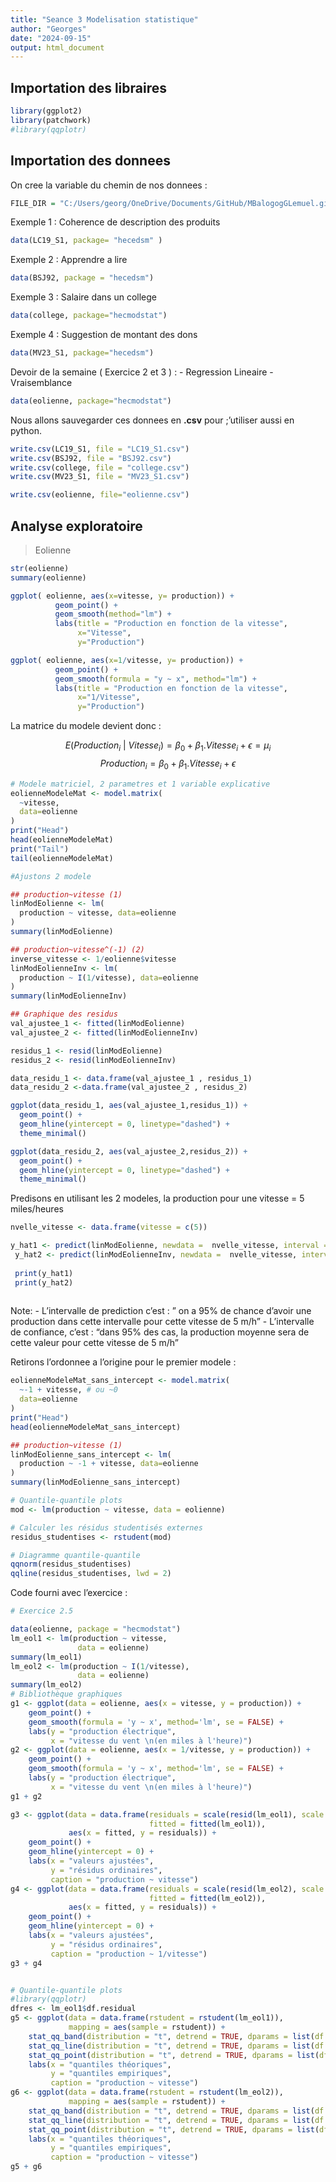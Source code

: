 ```yaml
---
title: "Seance 3 Modelisation statistique"
author: "Georges"
date: "2024-09-15"
output: html_document
---
```


## Importation des libraires

```r
library(ggplot2)
library(patchwork)
#library(qqplotr)
```
## Importation des donnees

On cree la variable du chemin de nos donnees :

```r
FILE_DIR = "C:/Users/georg/OneDrive/Documents/GitHub/MBalogogGLemuel.github.io/Datasets"
```

Exemple 1 : Coherence de description des produits

```r
data(LC19_S1, package= "hecedsm" )
```

Exemple 2 : Apprendre a lire

```r
data(BSJ92, package = "hecedsm")
```

Exemple 3 : Salaire dans un college

```r
data(college, package="hecmodstat")
```

Exemple 4 : Suggestion de montant des dons

```r
data(MV23_S1, package="hecedsm")
```

Devoir de la semaine ( Exercice 2 et 3 ) : - Regression Lineaire - Vraisemblance

```r
data(eolienne, package="hecmodstat")
```

Nous allons sauvegarder ces donnees en **.csv** pour ;'utiliser aussi en python.

```r
write.csv(LC19_S1, file = "LC19_S1.csv")
write.csv(BSJ92, file = "BSJ92.csv")
write.csv(college, file = "college.csv")
write.csv(MV23_S1, file = "MV23_S1.csv")

write.csv(eolienne, file="eolienne.csv")
```

## Analyse exploratoire

> Eolienne

```r
str(eolienne)
summary(eolienne)

ggplot( eolienne, aes(x=vitesse, y= production)) +
          geom_point() + 
          geom_smooth(method="lm") +
          labs(title = "Production en fonction de la vitesse",
               x="Vitesse",
               y="Production")

ggplot( eolienne, aes(x=1/vitesse, y= production)) +
          geom_point() + 
          geom_smooth(formula = "y ~ x", method="lm") +
          labs(title = "Production en fonction de la vitesse",
               x="1/Vitesse",
               y="Production")


```
La matrice du modele devient donc :

$$E(Production_i\ | \ Vitesse_i ) = \beta_0 + \beta_1.Vitesse_i + \epsilon = \mu_i$$
$$Production_i = \beta_0 + \beta_1.Vitesse_i + \epsilon$$

```r
# Modele matriciel, 2 parametres et 1 variable explicative
eolienneModeleMat <- model.matrix(
  ~vitesse,
  data=eolienne
)
print("Head")
head(eolienneModeleMat)
print("Tail")
tail(eolienneModeleMat)

#Ajustons 2 modele 

## production~vitesse (1)
linModEolienne <- lm(
  production ~ vitesse, data=eolienne
)
summary(linModEolienne)

## production~vitesse^(-1) (2)
inverse_vitesse <- 1/eolienne$vitesse
linModEolienneInv <- lm(
  production ~ I(1/vitesse), data=eolienne
)
summary(linModEolienneInv)

## Graphique des residus
val_ajustee_1 <- fitted(linModEolienne)
val_ajustee_2 <- fitted(linModEolienneInv)

residus_1 <- resid(linModEolienne)
residus_2 <- resid(linModEolienneInv)

data_residu_1 <- data.frame(val_ajustee_1 , residus_1) 
data_residu_2 <-data.frame(val_ajustee_2 , residus_2)

ggplot(data_residu_1, aes(val_ajustee_1,residus_1)) + 
  geom_point() +
  geom_hline(yintercept = 0, linetype="dashed") +
  theme_minimal()

ggplot(data_residu_2, aes(val_ajustee_2,residus_2)) + 
  geom_point() +
  geom_hline(yintercept = 0, linetype="dashed") +
  theme_minimal()
```
Predisons en utilisant les 2 modeles, la production pour une vitesse = 5 miles/heures
```r
nvelle_vitesse <- data.frame(vitesse = c(5))

y_hat1 <- predict(linModEolienne, newdata =  nvelle_vitesse, interval = "prediction")
 y_hat2 <- predict(linModEolienneInv, newdata =  nvelle_vitesse, interval = "prediction")
 
 print(y_hat1)
 print(y_hat2)
 
```
Note: 
- L'intervalle de prediction c'est : " on a 95% de chance d'avoir une production dans cette intervalle pour cette vitesse de 5 m/h"
- L'intervalle de confiance, c'est : "dans 95% des cas, la production moyenne sera de cette valeur pour cette vitesse de 5 m/h"

Retirons l'ordonnee a l'origine pour le premier modele :

```r
eolienneModeleMat_sans_intercept <- model.matrix(
  ~-1 + vitesse, # ou ~0
  data=eolienne
)
print("Head")
head(eolienneModeleMat_sans_intercept)

## production~vitesse (1)
linModEolienne_sans_intercept <- lm(
  production ~ -1 + vitesse, data=eolienne
)
summary(linModEolienne_sans_intercept)

```

```r
# Quantile-quantile plots
mod <- lm(production ~ vitesse, data = eolienne)

# Calculer les résidus studentisés externes
residus_studentises <- rstudent(mod)

# Diagramme quantile-quantile
qqnorm(residus_studentises)
qqline(residus_studentises, lwd = 2)
```
Code fourni avec l'exercice :

```r
# Exercice 2.5

data(eolienne, package = "hecmodstat")
lm_eol1 <- lm(production ~ vitesse,
               data = eolienne)
summary(lm_eol1)
lm_eol2 <- lm(production ~ I(1/vitesse),
               data = eolienne)
summary(lm_eol2)
# Bibliothèque graphiques
g1 <- ggplot(data = eolienne, aes(x = vitesse, y = production)) +
    geom_point() +
    geom_smooth(formula = 'y ~ x', method='lm', se = FALSE) +
    labs(y = "production électrique",
         x = "vitesse du vent \n(en miles à l'heure)")
g2 <- ggplot(data = eolienne, aes(x = 1/vitesse, y = production)) +
    geom_point() +
    geom_smooth(formula = 'y ~ x', method='lm', se = FALSE) +
    labs(y = "production électrique",
         x = "vitesse du vent \n(en miles à l'heure)")
g1 + g2

g3 <- ggplot(data = data.frame(residuals = scale(resid(lm_eol1), scale = FALSE),
                               fitted = fitted(lm_eol1)),
             aes(x = fitted, y = residuals)) +
    geom_point() +
    geom_hline(yintercept = 0) +
    labs(x = "valeurs ajustées",
         y = "résidus ordinaires",
         caption = "production ~ vitesse")
g4 <- ggplot(data = data.frame(residuals = scale(resid(lm_eol2), scale = FALSE),
                               fitted = fitted(lm_eol2)),
             aes(x = fitted, y = residuals)) +
    geom_point() +
    geom_hline(yintercept = 0) +
    labs(x = "valeurs ajustées",
         y = "résidus ordinaires",
         caption = "production ~ 1/vitesse")
g3 + g4


# Quantile-quantile plots
#library(qqplotr)
dfres <- lm_eol1$df.residual
g5 <- ggplot(data = data.frame(rstudent = rstudent(lm_eol1)),
             mapping = aes(sample = rstudent)) +
    stat_qq_band(distribution = "t", detrend = TRUE, dparams = list(df = dfres)) +
    stat_qq_line(distribution = "t", detrend = TRUE, dparams = list(df = dfres)) +
    stat_qq_point(distribution = "t", detrend = TRUE, dparams = list(df = dfres)) +
    labs(x = "quantiles théoriques",
         y = "quantiles empiriques",
         caption = "production ~ vitesse")
g6 <- ggplot(data = data.frame(rstudent = rstudent(lm_eol2)),
             mapping = aes(sample = rstudent)) +
    stat_qq_band(distribution = "t", detrend = TRUE, dparams = list(df = dfres)) +
    stat_qq_line(distribution = "t", detrend = TRUE, dparams = list(df = dfres)) +
    stat_qq_point(distribution = "t", detrend = TRUE, dparams = list(df = dfres)) +
    labs(x = "quantiles théoriques",
         y = "quantiles empiriques",
         caption = "production ~ vitesse")
g5 + g6
```

```r

```
